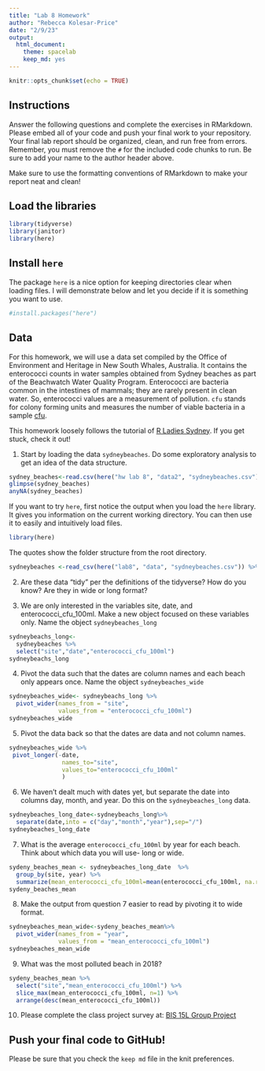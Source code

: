 ```yaml
---
title: "Lab 8 Homework"
author: "Rebecca Kolesar-Price"
date: "2/9/23"
output:
  html_document: 
    theme: spacelab
    keep_md: yes
---
```


```r
knitr::opts_chunk$set(echo = TRUE)
```

## Instructions
Answer the following questions and complete the exercises in RMarkdown. Please embed all of your code and push your final work to your repository. Your final lab report should be organized, clean, and run free from errors. Remember, you must remove the `#` for the included code chunks to run. Be sure to add your name to the author header above.  

Make sure to use the formatting conventions of RMarkdown to make your report neat and clean!  

## Load the libraries
```r
library(tidyverse)
library(janitor)
library(here)
``` 

## Install `here`
The package `here` is a nice option for keeping directories clear when loading files. I will demonstrate below and let you decide if it is something you want to use.  
```r
#install.packages("here")
```

## Data
For this homework, we will use a data set compiled by the Office of Environment and Heritage in New South Whales, Australia. It contains the enterococci counts in water samples obtained from Sydney beaches as part of the Beachwatch Water Quality Program. Enterococci are bacteria common in the intestines of mammals; they are rarely present in clean water. So, enterococci values are a measurement of pollution. `cfu` stands for colony forming units and measures the number of viable bacteria in a sample [cfu](https://en.wikipedia.org/wiki/Colony-forming_unit).   

This homework loosely follows the tutorial of [R Ladies Sydney](https://rladiessydney.org/). If you get stuck, check it out!  

1. Start by loading the data `sydneybeaches`. Do some exploratory analysis to get an idea of the data structure.
```r
sydney_beaches<-read.csv(here("hw lab 8", "data2", "sydneybeaches.csv"))
glimpse(sydney_beaches)
anyNA(sydney_beaches)
```

If you want to try `here`, first notice the output when you load the `here` library. It gives you information on the current working directory. You can then use it to easily and intuitively load files.
```r
library(here)
```

The quotes show the folder structure from the root directory.
```r
sydneybeaches <-read_csv(here("lab8", "data", "sydneybeaches.csv")) %>% janitor::clean_names()
```

2. Are these data "tidy" per the definitions of the tidyverse? How do you know? Are they in wide or long format?


3. We are only interested in the variables site, date, and enterococci_cfu_100ml. Make a new object focused on these variables only. Name the object `sydneybeaches_long`
```r
sydneybeachs_long<-
  sydneybeaches %>% 
  select("site","date","enterococci_cfu_100ml")
sydneybeachs_long

```


4. Pivot the data such that the dates are column names and each beach only appears once. Name the object `sydneybeaches_wide`
```r
sydneybeaches_wide<- sydneybeachs_long %>% 
  pivot_wider(names_from = "site",
              values_from = "enterococci_cfu_100ml")
sydneybeaches_wide
```


5. Pivot the data back so that the dates are data and not column names.
```r
sydneybeaches_wide %>% 
 pivot_longer(-date,
               names_to="site",
               values_to="enterococci_cfu_100ml"
               )

```


6. We haven't dealt much with dates yet, but separate the date into columns day, month, and year. Do this on the `sydneybeaches_long` data.

```r
sydneybeaches_long_date<-sydneybeachs_long%>%
  separate(date,into = c("day","month","year"),sep="/")
sydneybeaches_long_date
```

7. What is the average `enterococci_cfu_100ml` by year for each beach. Think about which data you will use- long or wide.
```r
sydeny_beaches_mean <- sydneybeaches_long_date  %>% 
  group_by(site, year) %>% 
  summarize(mean_enterococci_cfu_100ml=mean(enterococci_cfu_100ml, na.rm=T))
sydeny_beaches_mean
```


8. Make the output from question 7 easier to read by pivoting it to wide format.
```r
sydneybeaches_mean_wide<-sydeny_beaches_mean%>%
  pivot_wider(names_from = "year",
              values_from = "mean_enterococci_cfu_100ml")
sydneybeaches_mean_wide
```


9. What was the most polluted beach in 2018?
```r
sydeny_beaches_mean %>% 
  select("site","mean_enterococci_cfu_100ml") %>% 
  slice_max(mean_enterococci_cfu_100ml, n=1) %>% 
  arrange(desc(mean_enterococci_cfu_100ml))
```


10. Please complete the class project survey at: [BIS 15L Group Project](https://forms.gle/H2j69Z3ZtbLH3efW6)


## Push your final code to GitHub!
Please be sure that you check the `keep md` file in the knit preferences.   
